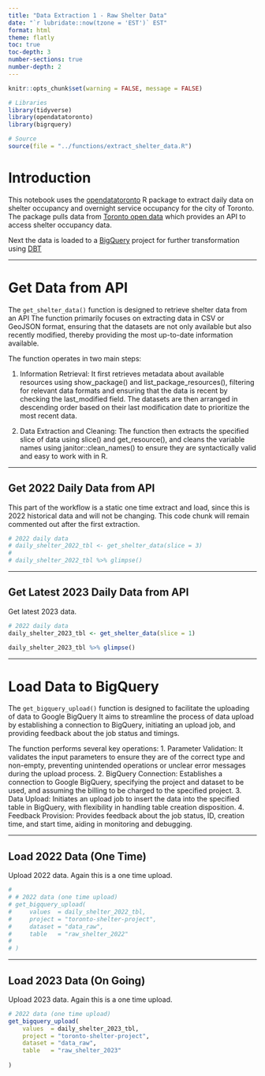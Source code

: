 ```yaml
---
title: "Data Extraction 1 - Raw Shelter Data"
date: "`r lubridate::now(tzone = 'EST')` EST"
format: html
theme: flatly
toc: true
toc-depth: 3
number-sections: true
number-depth: 2
---
```


```r
knitr::opts_chunk$set(warning = FALSE, message = FALSE) 

# Libraries
library(tidyverse)
library(opendatatoronto)
library(bigrquery)

# Source
source(file = "../functions/extract_shelter_data.R")
```


# Introduction

This notebook uses the [opendatatoronto](https://github.com/sharlagelfand/opendatatoronto) R package to extract daily data on shelter occupancy and overnight service occupancy for the city of Toronto. The package pulls data from [Toronto open data](https://open.toronto.ca/dataset/daily-shelter-overnight-service-occupancy-capacity/) which provides an API to access shelter occupancy data.

Next the data is loaded to a [BigQuery](https://cloud.google.com/bigquery) project for further transformation using [DBT](https://docs.getdbt.com/)

---

# Get Data from API 

The `get_shelter_data()` function is designed to retrieve shelter data from an API
The function primarily focuses on extracting data in CSV or GeoJSON format, ensuring that 
the datasets are not only available but also recently modified, thereby providing 
the most up-to-date information available.

The function operates in two main steps:

1. Information Retrieval: It first retrieves metadata about available resources 
using show_package() and list_package_resources(), filtering for relevant 
data formats and ensuring that the data is recent by checking the last_modified 
field. The datasets are then arranged in descending order based on their 
last modification date to prioritize the most recent data.

2. Data Extraction and Cleaning: The function then extracts the specified slice 
of data using slice() and get_resource(), and cleans the variable names 
using janitor::clean_names() to ensure they are syntactically valid and 
easy to work with in R.

---

## Get 2022 Daily Data from API

This part of the workflow is a static one time extract and load, since this is 2022
historical data and will not be changing. This code chunk will remain commented out
after the first extraction.

```r

# 2022 daily data
# daily_shelter_2022_tbl <- get_shelter_data(slice = 3)
# 
# daily_shelter_2022_tbl %>% glimpse()

```


---

## Get Latest 2023 Daily Data from API

Get latest 2023 data.

```r

# 2022 daily data
daily_shelter_2023_tbl <- get_shelter_data(slice = 1)

daily_shelter_2023_tbl %>% glimpse()
```


---

# Load Data to BigQuery

The `get_bigquery_upload()` function is designed to facilitate the uploading of data 
to Google BigQuery It aims to streamline the process of data upload by 
establishing a connection to BigQuery, initiating an upload job, and providing 
feedback about the job status and timings.

The function performs several key operations:
1. Parameter Validation: It validates the input parameters to ensure they are 
of the correct type and non-empty, preventing unintended operations or unclear 
error messages during the upload process.
2. BigQuery Connection: Establishes a connection to Google BigQuery, specifying 
the project and dataset to be used, and assuming the billing to be charged 
to the specified project.
3. Data Upload: Initiates an upload job to insert the data into the specified 
table in BigQuery, with flexibility in handling table creation disposition.
4. Feedback Provision: Provides feedback about the job status, ID, creation time, 
and start time, aiding in monitoring and debugging.

---

## Load 2022 Data (One Time)

Upload 2022 data. Again this is a one time upload. 

```r
# 
# # 2022 data (one time upload)
# get_bigquery_upload(
#     values  = daily_shelter_2022_tbl,
#     project = "toronto-shelter-project",
#     dataset = "data_raw",
#     table   = "raw_shelter_2022"
# 
# )

```

---

## Load 2023 Data (On Going)

Upload 2023 data. Again this is a one time upload. 

```r

# 2022 data (one time upload)
get_bigquery_upload(
    values  = daily_shelter_2023_tbl,
    project = "toronto-shelter-project",
    dataset = "data_raw",
    table   = "raw_shelter_2023"
    
)

```
